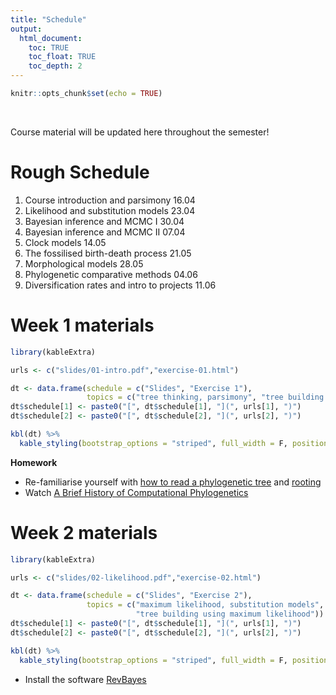 ```yaml
---
title: "Schedule"
output:
  html_document:
    toc: TRUE
    toc_float: TRUE
    toc_depth: 2
---
```


```r
knitr::opts_chunk$set(echo = TRUE)
```

\

Course material will be updated here throughout the semester!

# Rough Schedule

1. Course introduction and parsimony 16.04
2. Likelihood and substitution models 23.04
3. Bayesian inference and MCMC I 30.04
4. Bayesian inference and MCMC II 07.04
5. Clock models 14.05
6. The fossilised birth-death process 21.05
7. Morphological models 28.05
8. Phylogenetic comparative methods 04.06
9. Diversification rates and intro to projects 11.06

# Week 1 materials

```r
library(kableExtra)

urls <- c("slides/01-intro.pdf","exercise-01.html")

dt <- data.frame(schedule = c("Slides", "Exercise 1"),
                 topics = c("tree thinking, parsimony", "tree building using parsimony"))
dt$schedule[1] <- paste0("[", dt$schedule[1], "](", urls[1], ")")
dt$schedule[2] <- paste0("[", dt$schedule[2], "](", urls[2], ")")

kbl(dt) %>%
  kable_styling(bootstrap_options = "striped", full_width = F, position = "left")

```

**Homework**

* Re-familiarise yourself with [how to read a phylogenetic tree](https://artic.network/how-to-read-a-tree.html) and [rooting](https://slides.filogeneti.ca/include/rooting.html)
* Watch [A Brief History of Computational Phylogenetics](https://www.youtube.com/watch?v=PcD15i7yzJ8)


# Week 2 materials

```r
library(kableExtra)

urls <- c("slides/02-likelihood.pdf","exercise-02.html")

dt <- data.frame(schedule = c("Slides", "Exercise 2"),
                 topics = c("maximum likelihood, substitution models", 
                            "tree building using maximum likelihood"))
dt$schedule[1] <- paste0("[", dt$schedule[1], "](", urls[1], ")")
dt$schedule[2] <- paste0("[", dt$schedule[2], "](", urls[2], ")")

kbl(dt) %>%
  kable_styling(bootstrap_options = "striped", full_width = F, position = "left")

```


* Install the software [RevBayes](https://revbayes.github.io/download)

\
\

